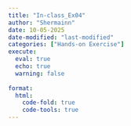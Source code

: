 ```yaml
---
title: "In-class_Ex04"
author: "Shermainn"
date: 10-05-2025
date-modified: "last-modified"
categories: ["Hands-on Exercise"]
execute: 
  eval: true
  echo: true
  warning: false
  
format:
  html:
    code-fold: true
    code-tools: true
---
```

